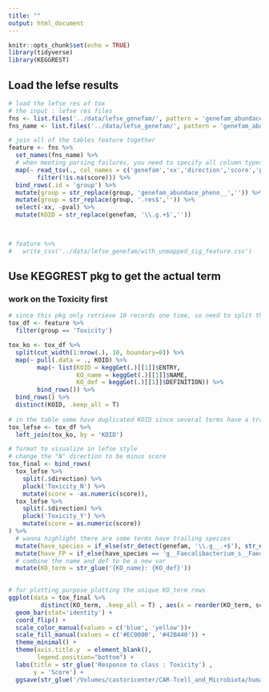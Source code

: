 ```yaml
---
title: ""
output: html_document
---
```


```r
knitr::opts_chunk$set(echo = TRUE)
library(tidyverse)
library(KEGGREST)
```

## Load the lefse results

```r
# load the lefse res of tox
# the input : lefse res files
fns <- list.files('../data/lefse_genefam/', pattern = 'genefam_abundace_pheno__[CR|Toxicity].+res$', full.names = T)
fns_name <- list.files('../data/lefse_genefam/', pattern = 'genefam_abundace_pheno__[CR|Toxicity].+res$')

# join all of the tables feature together
feature <- fns %>% 
  set_names(fns_name) %>% 
  # when meeting parsing failures, you need to specify all column types.
  map(~ read_tsv(., col_names = c('genefam','xx','direction','score','pval'),  col_types = 'ccccc') %>% 
        filter(!is.na(score))) %>% 
  bind_rows(.id = 'group') %>% 
  mutate(group = str_replace(group, 'genefam_abundace_pheno__','')) %>% 
  mutate(group = str_replace(group, '.res$','')) %>% 
  select(-xx, -pval) %>% 
  mutate(KOID = str_replace(genefam, '\\.g.+$','')) 
 


# feature %>% 
#   write_csv('../data/lefse_genefam/with_unmapped_sig_feature.csv')


```

## Use KEGGREST pkg to get the actual term

### work on the Toxicity first

```r
# since this pkg only retrieve 10 records one time, so need to split the df.
tox_df <- feature %>% 
  filter(group == 'Toxicity') 

tox_ko <- tox_df %>% 
  split(cut_width(1:nrow(.), 10, boundary=0)) %>% 
  map(~ pull(.data = ., KOID) %>% 
        map(~ list(KOID = keggGet(.)[[1]]$ENTRY,
                   KO_name = keggGet(.)[[1]]$NAME,
                   KO_def = keggGet(.)[[1]]$DEFINITION)) %>% 
        bind_rows()) %>% 
  bind_rows() %>% 
  distinct(KOID, .keep_all = T)
 
# in the table some have duplicated KOID since several terms have a trailing species name
tox_lefse <- tox_df %>% 
  left_join(tox_ko, by = 'KOID')

```

```r
# format to visualize in lefse style
# change the "N" direction to be minus score
tox_final <- bind_rows(
  tox_lefse %>%
    split(.$direction) %>%
    pluck('Toxicity_N') %>%
    mutate(score = -as.numeric(score)),
  tox_lefse %>%
    split(.$direction) %>%
    pluck('Toxicity_Y') %>%
    mutate(score = as.numeric(score))
) %>% 
  # wanna highlight there are some terms have trailing species
  mutate(have_species = if_else(str_detect(genefam, '\\.g__.+$'), str_extract(genefam, 'g__.+$'), ''))   %>% 
  mutate(have_FP = if_else(have_species == 'g__Faecalibacterium_s__Faecalibacterium_prausnitzii', 'YES', 'NO')) %>% 
  # combine the name and def to be a new var
  mutate(KO_term = str_glue('{KO_name}: {KO_def}'))
  

# for plotting purpose plotting the unique KO_term rows 
ggplot(data = tox_final %>% 
         distinct(KO_term, .keep_all = T) , aes(x = reorder(KO_term, score), y = score, fill = direction, color = have_FP)) +
  geom_bar(stat='identity') +
  coord_flip() +
  scale_color_manual(values = c('blue', 'yellow'))+
  scale_fill_manual(values = c('#EC0000', '#42B440')) +
  theme_minimal() +
  theme(axis.title.y  = element_blank(), 
        legend.position="bottom") +
  labs(title = str_glue('Response to class : Toxicity') ,
       y = 'Score') + 
  ggsave(str_glue('/Volumes/castoricenter/CAR-Tcell_and_Microbiota/humann2_shotgun/figs/KEGG_ortholog_lefse_plot/Response to class: Toxicity.pdf'), device = 'pdf', width = 18, height = 10, dpi = 300)
 
```

```r

```

